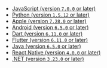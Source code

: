 - [JavaScript (version `7.0.0` or later)](/platforms/javascript/performance/instrumentation/performance-metrics/)
- [Python (version `1.5.12` or later)](/platforms/python/performance/instrumentation/performance-metrics/)
- [Apple (version `7.28.0` or later)](/platforms/apple/performance/instrumentation/performance-metrics/)
- [Android (version `6.5.0` or later)](/platforms/android/performance/instrumentation/performance-metrics/)
- [Dart (version `6.11.0` or later)](/platforms/dart/performance/instrumentation/performance-metrics/)
- [Flutter (version `6.11.0` or later)](/platforms/flutter/performance/instrumentation/performance-metrics/)
- [Java (version `6.5.0` or later)](/platforms/java/performance/instrumentation/performance-metrics/)
- [React Native (version `4.0.0` or later)](/platforms/react-native/performance/instrumentation/performance-metrics/)
- [.NET (version `3.23.0` or later)](/platforms/dotnet/performance/instrumentation/performance-metrics/)
